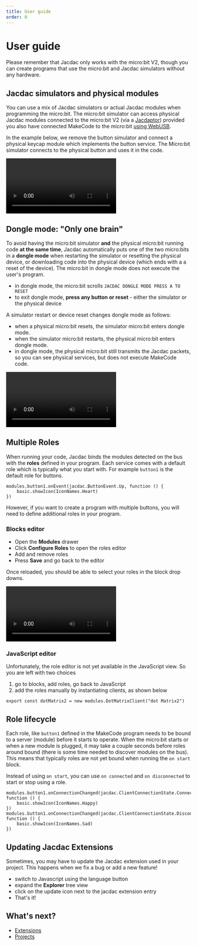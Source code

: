 ```yaml
---
title: User guide
order: 0
---
```


# User guide

Please remember that Jacdac only works with the micro:bit V2, though you
can create programs that use the micro:bit and Jacdac simulators without any hardware.

## Jacdac simulators and physical modules

You can use a mix of Jacdac simulators or actual Jacdac modules when programming
the micro:bit. The micro:bit simulator can access physical Jacdac modules connected
to the micro:bit V2 (via a [Jacdaptor](/devices/microbit-educational-foundation/microbitv2/))
provided you also have connected MakeCode
to the micro:bit [using WebUSB](https://makecode.microbit.org/device/usb/webusb).

In the example below, we remove the button simulator and
connect a physical keycap module which implements the button service.
The Micro:bit simulator connects to the physical button and uses it in the code.

<Video
    label="Hardware button show large and small heart when pressed"
    src="user-guide-hardwareheartbeat"
/>

## Dongle mode: "Only one brain"

To avoid having the micro:bit simulator **and** the physical micro:bit running code **at the same time**,
Jacdac automatically puts one of the two micro:bits in a **dongle mode** when restarting the simulator or
resetting the physical device,
or downloading code into the physical device (which ends with a a reset of the device).
The micro:bit in dongle mode does not execute the user's program.

-   in dongle mode, the micro:bit scrolls `JACDAC DONGLE MODE PRESS A TO RESET`
-   to exit dongle mode, **press any button or reset** - either the simulator or the physical device

A simulator restart or device reset changes dongle mode as follows:

-   when a physical micro:bit resets, the simulator micro:bit enters dongle mode.
-   when the simulator micro:bit restarts, the physical micro:bit enters dongle mode.
-   in dongle mode, the physical micro:bit still transmits the Jacdac packets, so you can see physical services, but does not execute MakeCode code.

<Video
    label="Switching dongle mode between simulator and hardware micro:bit"
    src="user-guide-onebrain"
/>

## Multiple Roles

When running your code, Jacdac binds the modules detected on the bus with the **roles** defined in your program.
Each service comes with a default role which is typically what you start with. For example `button1` is the default role for buttons.

```blocks
modules.button1.onEvent(jacdac.ButtonEvent.Up, function () {
    basic.showIcon(IconNames.Heart)
})
```

However, if you want to create a program with multiple buttons, you will need to define additional roles in your program.

### Blocks editor

-   Open the **Modules** drawer
-   Click **Configure Roles** to open the roles editor
-   Add and remove roles
-   Press **Save** and go back to the editor

Once reloaded, you should be able to select your roles in the block drop downs.

<Video
    label="An animation that shows how to create new roles"
    src="user-guide-multiroles"
/>

### JavaScript editor

Unfortunately, the role editor is not yet available in the JavaScript view. So you are left with two choices

1. go to blocks, add roles, go back to JavaScript
2. add the roles manually by instantiating clients, as shown below

```
export const dotMatrix2 = new modules.DotMatrixClient("dot Matrix2")
```

## Role lifecycle

Each role, like `button1` defined in the MakeCode program needs to be bound to a server (module) before it starts to operate.
When the micro:bit starts or when a new module is plugged, it may take a couple seconds before roles around bound (there is some time needed to discover modules on the bus).
This means that typically roles are not yet bound when running the `on start` block.

Instead of using `on start`, you can use `on connected` and `on disconnected`
to start or stop using a role.

```blocks
modules.button1.onConnectionChanged(jacdac.ClientConnectionState.Connected, function () {
    basic.showIcon(IconNames.Happy)
})
modules.button1.onConnectionChanged(jacdac.ClientConnectionState.Disconnected, function () {
    basic.showIcon(IconNames.Sad)
})
```

## Updating Jacdac Extensions

Sometimes, you may have to update the Jacdac extension used in your project. This happens when we fix a bug or add a new feature!

-   switch to Javascript using the language button
-   expand the **Explorer** tree view
-   click on the update icon next to the jacdac extension entry
-   That's it!

## What's next?

-   [Extensions](/clients/makecode/extensions/)
-   [Projects](/clients/makecode/projects/)
